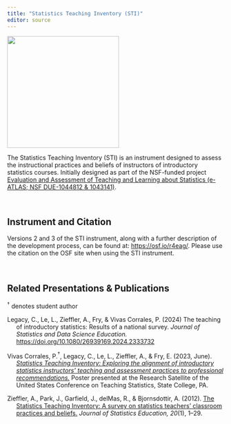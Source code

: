 ```yaml
---
title: "Statistics Teaching Inventory (STI)"
editor: source
---
```


![](/img/survey.png){width="259"}

The Statistics Teaching Inventory (STI) is an instrument designed to assess the instructional practices and beliefs of instructors of introductory statistics courses. Initially designed as part of the NSF-funded project [Evaluation and Assessment of Teaching and Learning about Statistics (e-ATLAS; NSF DUE-1044812 & 1043141)](https://www.nsf.gov/awardsearch/showAward?AWD_ID=1044812).

<br />

## Instrument and Citation

Versions 2 and 3 of the STI instrument, along with a further description of the development process, can be found at: <https://osf.io/r4eag/>. Please use the citation on the OSF site when using the STI instrument.

<br />

## Related Presentations & Publications

$^\dagger$ denotes student author

::: hanging-indent
Legacy, C., Le, L., Zieffler, A., Fry, & Vivas Corrales, P. (2024) The teaching of introductory statistics: Results of a national survey. *Journal of Statistics and Data Science Education.* <https://doi.org/10.1080/26939169.2024.2333732>

Vivas Corrales, P.$^\dagger$, Legacy, C., Le, L., Zieffler, A., & Fry, E. (2023, June). [*Statistics Teaching Inventory: Exploring the alignment of introductory statistics instructors' teaching and assessment practices to professional recommendations.*](https://raw.githubusercontent.com/laser-umn/laser-umn.github.io/files/posters/2023-sti-poster.pdf) Poster presented at the Research Satellite of the United States Conference on Teaching Statistics, State College, PA.

Zieffler, A., Park, J., Garfield, J., delMas, R., & Bjornsdottir, A. (2012). [The Statistics Teaching Inventory: A survey on statistics teachers' classroom practices and beliefs.](http://jse.amstat.org/v20n1/zieffler.pdf) *Journal of Statistics Education, 20*(1), 1--29.
:::
